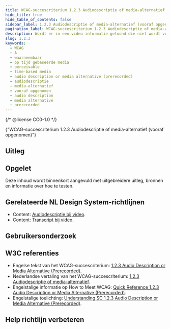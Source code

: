 ```yaml
---
title: WCAG-succescriterium 1.2.3 Audiodescriptie of media-alternatief (vooraf opgenomen)
hide_title: true
hide_table_of_contents: false
sidebar_label: 1.2.3 Audiodescriptie of media-alternatief (vooraf opgenomen)
pagination_label: WCAG-succescriterium 1.2.3 Audiodescriptie of media-alternatief (vooraf opgenomen)
description: Wordt er in een video informatie getoond die niet wordt voorgelezen? Zorg er dan voor dat een blinde of slechtziende gebruiker deze informatie ook meekrijgt.
slug: 1.2.3
keywords:
  - WCAG
  - A
  - waarneembaar
  - op tijd gebaseerde media
  - perceivable
  - time-based media
  - audio description or media alternative (prerecorded)
  - audiodescriptie
  - media-alternatief
  - vooraf opgenomen
  - audio description
  - media alternative
  - prerecorded
---
```


{/* @license CC0-1.0 */}


<WcagHeadingGroup level={1} conformanceLevel="Niveau A">
  {"WCAG-succescriterium 1.2.3 Audiodescriptie of media-alternatief (vooraf opgenomen)"}
</WcagHeadingGroup>

## Uitleg

<Summary />

## Opgelet

Deze inhoud wordt binnenkort aangevuld met uitgebreidere uitleg, bronnen en informatie over hoe te testen.

## Gerelateerde NL Design System-richtlijnen

- Content: [Audiodescriptie bij video](/richtlijnen/content/video/audiodescriptie).
- Content: [Transcript bij video](/richtlijnen/content/video/transcript).

## Gebruikersonderzoek

<CTAGebruikersonderzoek />

## W3C referenties

- Engelse tekst van het WCAG-succescriterium: [<span lang="en">1.2.3 Audio Description or Media Alternative (Prerecorded)</span>](https://www.w3.org/TR/WCAG22/#audio-description-or-media-alternative-prerecorded).
- Nederlandse vertaling van het WCAG-succescriterium: [1.2.3 Audiodescriptie of media-alternatief](https://www.w3.org/Translations/WCAG22-nl/#audiodescriptie-of-media-alternatief-vooraf-opgenomen).
- Engelstalige informatie op <span lang="en">How to Meet WCAG</span>: [<span lang="en">Quick Reference 1.2.3 Audio Description or Media Alternative (Prerecorded)</span>](https://www.w3.org/WAI/WCAG22/quickref/#audio-description-or-media-alternative-prerecorded).
- Engelstalige toelichting: [<span lang="en">Understanding SC 1.2.3 Audio Description or Media Alternative (Prerecorded)</span>](https://www.w3.org/WAI/WCAG22/Understanding/audio-description-or-media-alternative-prerecorded.html).

<SpotlightSection>
  <Markdown omitH1 headinglevel={3}>
    <Disclaimer />
  </Markdown>
</SpotlightSection>

## Help richtlijn verbeteren

<Markdown omitH1 headinglevel={3}>
  <WCAGFooterInfo />
</Markdown>
